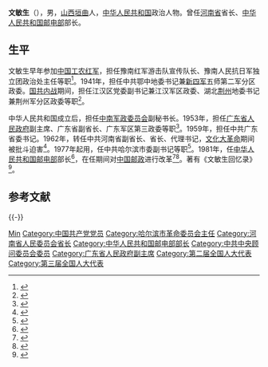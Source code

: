 {{Expand|time=2013-02-16T08:34:28+00:00 }}
'''文敏生'''（{{bd|1915年||1997年|catIdx=}}），男，[[山西|山西]][[垣曲县|垣曲]]人，[[中华人民共和国|中华人民共和国]]政治人物。曾任[[河南省|河南省]]省长、[[中华人民共和国邮电部|中华人民共和国邮电部]]部长。

== 生平 ==
文敏生早年参加[[中国工农红军|中国工农红军]]，担任豫南红军游击队宣传队长、豫南人民抗日军独立团政治处主任等职<ref>{{cite book|author=刘景泉|title=《中国抗日战争人物大辞典》|year=1999年|location=天津大学出版社|isbn=9787561811023|pages=71页}}</ref>。1941年，担任中共鄂中地委书记兼[[新四军|新四军]]五师第二军分区政委。[[国共内战|国共内战]]期间，担任江汉区党委副书记兼江汉军区政委、湖北[[荆州|荆州]]地委书记兼荆州军分区政委等职<ref>{{cite book|author=湖北省地方志编纂委员会|title=《湖北省志: 军事》|year=1996年|location=湖北人民出版社|pages=91页}}</ref>。

中华人民共和国成立后，担任[[中南军政委员会|中南军政委员会]]副秘书长。1953年，担任[[广东省人民政府|广东省人民政府]]副主席、广东省副省长、广东军区第三政委等职<ref>{{cite news|title=文敏生概述|url=http://www.xydsw.gov.cn/Item/Show.asp?m=1&d=1242|accessdate=2011-12-20|newspaper=信阳党史网|archive-date=2019-05-02|archive-url=https://web.archive.org/web/20190502183300/http://www.xydsw.gov.cn/Item/Show.asp?m=1&d=1242|dead-url=no}}</ref>。1959年，担任中共广东省委书记。1962年，转任中共河南省副省长、省长、代理书记，[[文化大革命|文化大革命]]期间被批斗迫害<ref>{{cite book|author=[[中央档案馆|中央档案馆]]、[[中共中央党史研究室|中共中央党史研究室]]|title=《中国共产党组织史资料（10卷）》|year=2000年|isbn=9787801363183|pages=287页}}</ref>。1977年起用，任中共哈尔滨市委副书记等职<ref>{{cite book|author=哈尔滨市地方志编纂委员会|title=《哈尔滨市志: 中共地方组织（卷28）》|publisher=哈尔滨市地方志编纂委员会|location=黑龙江人民出版社|page=548页}}</ref>。1981年，任[[中华人民共和国邮电部|中华人民共和国邮电部]]部长<ref>{{cite news|title=中国第四任邮电部部长文敏生|url=http://www.cnii.com.cn/20080623/ca579171.htm|accessdate=2011-12-20|newspaper=中国信息产业网|date=2009-09-07|deadurl=yes|archiveurl=https://web.archive.org/web/20120730191733/http://www.cnii.com.cn/20080623/ca579171.htm|archivedate=2012-07-30}}</ref>，在任期间对[[中国邮政|中国邮政]]进行改革<ref>{{cite news|title=以点带面寻突破——文敏生进行邮电系统改革之一|url=http://www.cnii.com.cn/20080623/ca579834.htm|accessdate=2011-12-20|newspaper=中国信息产业网|deadurl=yes|archiveurl=https://web.archive.org/web/20160305070829/http://www.cnii.com.cn/20080623/ca579834.htm|archivedate=2016-03-05}}</ref><ref>{{cite news|title=一步跨越五十年 ——文敏生进行邮电系统改革之四|url=http://www.cnii.com.cn/20080623/ca579841.htm|accessdate=2011-12-20|newspaper=中国信息产业网|deadurl=yes|archiveurl=https://web.archive.org/web/20160305075016/http://www.cnii.com.cn/20080623/ca579841.htm|archivedate=2016-03-05}}</ref>。著有《文敏生回忆录》<ref>{{cite news|author=韩三洲|title=文敏生笔下的大食堂|url=http://www.hybsl.cn/beijingcankao/beijingfenxi/2010-11-15/23494.html|accessdate=2011-12-20|newspaper=胡耀邦史料信息网|archive-date=2016-03-12|archive-url=https://web.archive.org/web/20160312212741/http://hybsl.cn/beijingcankao/beijingfenxi/2010-11-15/23494.html|dead-url=no}}</ref>。

== 参考文献 ==
{{reflist}}
{{-}}

{{start box}}
{{s-gov|prc}}
{{s-before|[[吴芝圃|吴芝圃]]}}
{{s-title|[[河南省人民委员会|河南省人民委员会]]省长|1962年7月－1968年1月}}
{{s-after|[[刘建勋|刘建勋]]|[[河南省革命委员会|河南省革命委员会]]主任}}
{{s-before|[[李剑白|李剑白]]}}
{{s-title|[[哈尔滨市革命委员会|哈尔滨市革命委员会]]主任|？－？}}
{{s-after|[[王化成_(1913年)|王化成]]|[[哈尔滨市人民政府|哈尔滨市人民政府]]市长}}
{{s-before|[[王子纲|王子纲]]}}
{{s-title|[[中华人民共和国邮电部|中华人民共和国邮电部]]部长|1981年－？}}
{{s-after|[[杨泰芳|杨泰芳]]}}
{{end box}}

{{哈尔滨市市长}}
{{中华人民共和国河南省正职领导人|nocat}}
{{河南行政长官|nocat}}
{{第5届国务院}}
{{第6届国务院}}

{{Authority control}}
{{DEFAULTSORT:Wen文}}
[[Category:文姓|Min]]
[[Category:中国共产党党员|Category:中国共产党党员]]
[[Category:哈尔滨市革命委员会主任|Category:哈尔滨市革命委员会主任]]
[[Category:河南省人民委员会省长|Category:河南省人民委员会省长]]
[[Category:中华人民共和国邮电部部长|Category:中华人民共和国邮电部部长]]
[[Category:中共中央顾问委员会委员|Category:中共中央顾问委员会委员]]
[[Category:广东省人民政府副主席|Category:广东省人民政府副主席]]
[[Category:第二届全国人大代表|Category:第二届全国人大代表]]
[[Category:第三届全国人大代表|Category:第三届全国人大代表]]